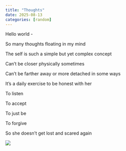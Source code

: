 ```yaml
---
title: "Thoughts"
date: 2025-08-13
categories: [random]
---
```


Hello world -

So many thoughts floating in my mind

The self is such a simple but yet complex concept

Can't be closer physically sometimes

Can't be farther away or more detached in some ways

It's a daily exercise to be honest with her

To listen

To accept

To just be

To forgive

So she doesn't get lost and scared again

![](images/paste-1.png)